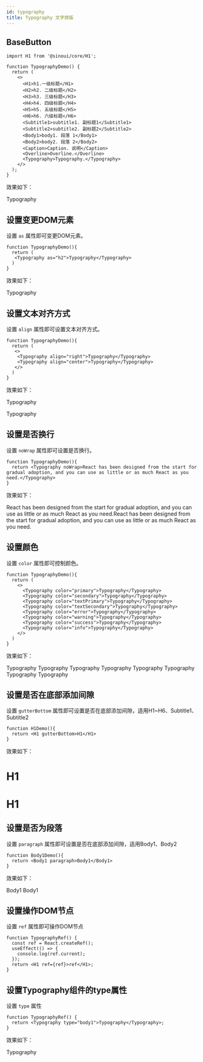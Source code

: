 ```yaml
---
id: typography
title: Typography 文字排版
---
```



## BaseButton

```tsx
import H1 from '@sinoui/core/H1';

function TypographyDemo() {
  return (
    <>
      <H1>h1.一级标题</H1>
      <H2>h2. 二级标题</H2>
      <H3>h3. 三级标题</H3>
      <H4>h4. 四级标题</H4>
      <H5>h5. 五级标题</H5>
      <H6>h6. 六级标题</H6>
      <Subtitle1>subtitle1. 副标题1</Subtitle1>
      <Subtitle2>subtitle2. 副标题2</Subtitle2>
      <Body1>body1. 段落 1</Body1>
      <Body2>body2. 段落 2</Body2>
      <Caption>Caption. 说明</Caption>
      <Overline>Overline.</Overline>
      <Typography>Typography.</Typography>
    </>
  );
}
```

效果如下：

<StoryLayout>
  <Typography>Typography</Typography>
</StoryLayout>

## 设置变更DOM元素

设置 `as` 属性即可变更DOM元素。

```tsx
function TypographyDemo(){
  return (
   <Typography as="h2">Typography</Typography>
  )
}
```

效果如下：

<StoryLayout>
  <Typography as="h2">Typography</Typography>
</StoryLayout>

## 设置文本对齐方式

设置 `align` 属性即可设置文本对齐方式。

```tsx
function TypographyDemo(){
  return (
   <>
    <Typography align="right">Typography</Typography>
    <Typography align="center">Typography</Typography>
   </>
  )
}
```

效果如下：

<StoryLayout>
  <Typography align="right">Typography</Typography>

  <Typography align="center">Typography</Typography>
</StoryLayout>

## 设置是否换行

设置 `noWrap` 属性即可设置是否换行。

```tsx
function TypographyDemo(){
  return <Typography noWrap>React has been designed from the start for gradual adoption, and you can use as little or as much React as you need.</Typography>
}
```

效果如下：

<StoryLayout>
  <Typography noWrap>React has been designed from the start for gradual adoption, and you can use as little or as much React as you need.React has been designed from the start for gradual adoption, and you can use as little or as much React as you need.</Typography>
</StoryLayout>

## 设置颜色

设置 `color` 属性即可控制颜色。

```tsx
function TypographyDemo(){
  return (
    <>
      <Typography color="primary">Typography</Typography>
      <Typography color="secondary">Typography</Typography>
      <Typography color="textPrimary">Typography</Typography>
      <Typography color="textSecondary">Typography</Typography>
      <Typography color="error">Typography</Typography>
      <Typography color="warning">Typography</Typography>
      <Typography color="success">Typography</Typography>
      <Typography color="info">Typography</Typography>
    </>
  )
}
```

效果如下：

<StoryLayout>
  <Typography color="primary">Typography</Typography>
  <Typography color="secondary">Typography</Typography>
  <Typography color="textPrimary">Typography</Typography>
  <Typography color="textSecondary">Typography</Typography>
  <Typography color="error">Typography</Typography>
  <Typography color="warning">Typography</Typography>
  <Typography color="success">Typography</Typography>
  <Typography color="info">Typography</Typography>
</StoryLayout>

## 设置是否在底部添加间隙

设置 `gutterBottom` 属性即可设置是否在底部添加间隙，适用H1~H6、Subtitle1、Subtitle2

```tsx
function H1Demo(){
  return <H1 gutterBottom>H1</H1>
}
```

效果如下：

<StoryLayout>
  <H1 gutterBottom>H1</H1>
  <H1>H1</H1>
</StoryLayout>

## 设置是否为段落

设置 `paragraph` 属性即可设置是否在底部添加间隙，适用Body1、Body2

```tsx
function Body1Demo(){
  return <Body1 paragraph>Body1</Body1>
}
```

效果如下：

<StoryLayout>
  <Body1 paragraph>Body1</Body1>
  <Body1>Body1</Body1>
</StoryLayout>

## 设置操作DOM节点

设置 `ref` 属性即可操作DOM节点

```tsx
function TypographyRef() {
  const ref = React.createRef();
  useEffect(() => {
    console.log(ref.current);
  });
  return <H1 ref={ref}>ref</H1>;
}
```

## 设置Typography组件的type属性

设置 `type` 属性

```tsx
function TypographyRef() {
  return <Typography type="body1">Typography</Typography>;
}
```

效果如下：

<StoryLayout>
  <Typography type="body1">Typography</Typography>
</StoryLayout>
